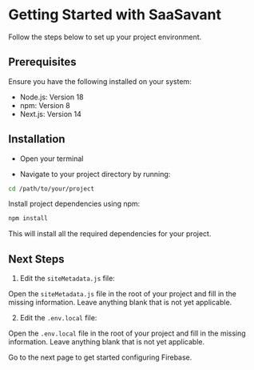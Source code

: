 # Getting Started with SaaSavant

Follow the steps below to set up your project environment.

## Prerequisites

Ensure you have the following installed on your system:

- Node.js: Version 18
- npm: Version 8
- Next.js: Version 14

## Installation

- Open your terminal

- Navigate to your project directory by running:

```bash
cd /path/to/your/project
```

Install project dependencies using npm:

```bash
npm install
```

This will install all the required dependencies for your project.

## Next Steps

1. Edit the `siteMetadata.js` file:

Open the `siteMetadata.js` file in the root of your project and fill in the missing information. Leave anything blank that is not yet applicable.

2. Edit the `.env.local` file:

Open the `.env.local` file in the root of your project and fill in the missing information. Leave anything blank that is not yet applicable.

Go to the next page to get started configuring Firebase.